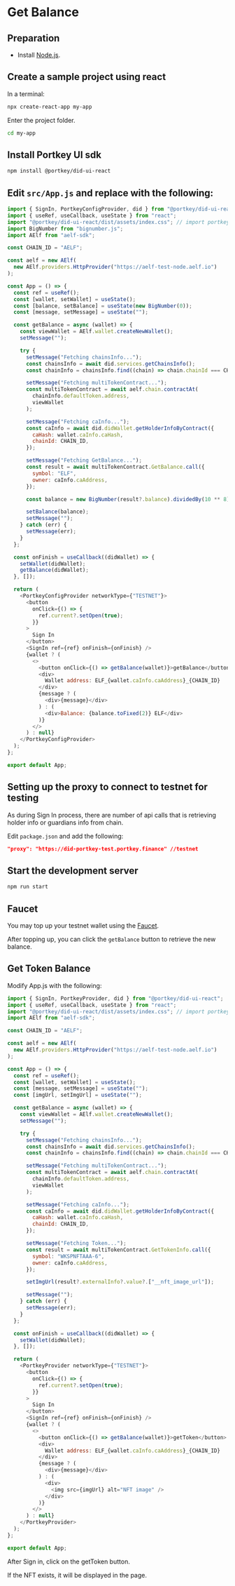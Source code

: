 # Get Balance

## Preparation

- Install [Node.js](https://nodejs.org/en/download).

## Create a sample project using react

In a terminal:

```sh copy
npx create-react-app my-app
```

Enter the project folder.

```sh copy
cd my-app
```

## Install Portkey UI sdk

```sh copy
npm install @portkey/did-ui-react
```

## Edit `src/App.js` and replace with the following:

```js filename="src/App.js" copy showLineNumbers
import { SignIn, PortkeyConfigProvider, did } from "@portkey/did-ui-react";
import { useRef, useCallback, useState } from "react";
import "@portkey/did-ui-react/dist/assets/index.css"; // import portkey css
import BigNumber from "bignumber.js";
import AElf from "aelf-sdk";

const CHAIN_ID = "AELF";

const aelf = new AElf(
  new AElf.providers.HttpProvider("https://aelf-test-node.aelf.io")
);

const App = () => {
  const ref = useRef();
  const [wallet, setWallet] = useState();
  const [balance, setBalance] = useState(new BigNumber(0));
  const [message, setMessage] = useState("");

  const getBalance = async (wallet) => {
    const viewWallet = AElf.wallet.createNewWallet();
    setMessage("");

    try {
      setMessage("Fetching chainsInfo...");
      const chainsInfo = await did.services.getChainsInfo();
      const chainInfo = chainsInfo.find((chain) => chain.chainId === CHAIN_ID);

      setMessage("Fetching multiTokenContract...");
      const multiTokenContract = await aelf.chain.contractAt(
        chainInfo.defaultToken.address,
        viewWallet
      );

      setMessage("Fetching caInfo...");
      const caInfo = await did.didWallet.getHolderInfoByContract({
        caHash: wallet.caInfo.caHash,
        chainId: CHAIN_ID,
      });

      setMessage("Fetching GetBalance...");
      const result = await multiTokenContract.GetBalance.call({
        symbol: "ELF",
        owner: caInfo.caAddress,
      });

      const balance = new BigNumber(result?.balance).dividedBy(10 ** 8);

      setBalance(balance);
      setMessage("");
    } catch (err) {
      setMessage(err);
    }
  };

  const onFinish = useCallback((didWallet) => {
    setWallet(didWallet);
    getBalance(didWallet);
  }, []);

  return (
    <PortkeyConfigProvider networkType={"TESTNET"}>
      <button
        onClick={() => {
          ref.current?.setOpen(true);
        }}
      >
        Sign In
      </button>
      <SignIn ref={ref} onFinish={onFinish} />
      {wallet ? (
        <>
          <button onClick={() => getBalance(wallet)}>getBalance</button>
          <div>
            Wallet address: ELF_{wallet.caInfo.caAddress}_{CHAIN_ID}
          </div>
          {message ? (
            <div>{message}</div>
          ) : (
            <div>Balance: {balance.toFixed(2)} ELF</div>
          )}
        </>
      ) : null}
    </PortkeyConfigProvider>
  );
};

export default App;
```

## Setting up the proxy to connect to testnet for testing

As during Sign In process, there are number of api calls that is retrieving holder info or guardians info from chain.

Edit `package.json` and add the following:

```json filename="package.json"
"proxy": "https://did-portkey-test.portkey.finance" //testnet
```

## Start the development server

```sh
npm run start
```

## Faucet

You may top up your testnet wallet using the [Faucet](https://testnet-faucet.aelf.io).

After topping up, you can click the `getBalance` button to retrieve the new balance.

## Get Token Balance

Modify App.js with the following:

```js filename="src/App.js" copy showLineNumbers
import { SignIn, PortkeyProvider, did } from "@portkey/did-ui-react";
import { useRef, useCallback, useState } from "react";
import "@portkey/did-ui-react/dist/assets/index.css"; // import portkey css
import AElf from "aelf-sdk";

const CHAIN_ID = "AELF";

const aelf = new AElf(
  new AElf.providers.HttpProvider("https://aelf-test-node.aelf.io")
);

const App = () => {
  const ref = useRef();
  const [wallet, setWallet] = useState();
  const [message, setMessage] = useState("");
  const [imgUrl, setImgUrl] = useState("");

  const getBalance = async (wallet) => {
    const viewWallet = AElf.wallet.createNewWallet();
    setMessage("");

    try {
      setMessage("Fetching chainsInfo...");
      const chainsInfo = await did.services.getChainsInfo();
      const chainInfo = chainsInfo.find((chain) => chain.chainId === CHAIN_ID);

      setMessage("Fetching multiTokenContract...");
      const multiTokenContract = await aelf.chain.contractAt(
        chainInfo.defaultToken.address,
        viewWallet
      );

      setMessage("Fetching caInfo...");
      const caInfo = await did.didWallet.getHolderInfoByContract({
        caHash: wallet.caInfo.caHash,
        chainId: CHAIN_ID,
      });

      setMessage("Fetching Token...");
      const result = await multiTokenContract.GetTokenInfo.call({
        symbol: "WKSPNFTAAA-6",
        owner: caInfo.caAddress,
      });

      setImgUrl(result?.externalInfo?.value?.["__nft_image_url"]);

      setMessage("");
    } catch (err) {
      setMessage(err);
    }
  };

  const onFinish = useCallback((didWallet) => {
    setWallet(didWallet);
  }, []);

  return (
    <PortkeyProvider networkType={"TESTNET"}>
      <button
        onClick={() => {
          ref.current?.setOpen(true);
        }}
      >
        Sign In
      </button>
      <SignIn ref={ref} onFinish={onFinish} />
      {wallet ? (
        <>
          <button onClick={() => getBalance(wallet)}>getToken</button>
          <div>
            Wallet address: ELF_{wallet.caInfo.caAddress}_{CHAIN_ID}
          </div>
          {message ? (
            <div>{message}</div>
          ) : (
            <div>
              <img src={imgUrl} alt="NFT image" />
            </div>
          )}
        </>
      ) : null}
    </PortkeyProvider>
  );
};

export default App;
```

After Sign in, click on the getToken button.

If the NFT exists, it will be displayed in the page.
